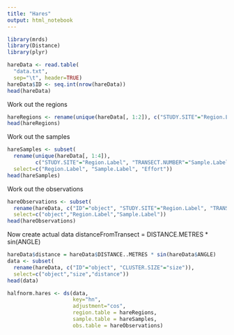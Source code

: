 ```yaml
---
title: "Hares"
output: html_notebook
---
```

```r
library(mrds)
library(Distance)
library(plyr)
```

```r
hareData <- read.table(
  "data.txt",
  sep="\t", header=TRUE)
hareData$ID <- seq.int(nrow(hareData))
head(hareData)
```

Work out the regions
```r
hareRegions <- rename(unique(hareData[, 1:2]), c("STUDY.SITE"="Region.Label", "AREA"="Area"))
head(hareRegions)
```

Work out the samples
```r
hareSamples <- subset(
  rename(unique(hareData[, 1:4]), 
         c("STUDY.SITE"="Region.Label", "TRANSECT.NUMBER"="Sample.Label", "TRANSECT.LENGTH.KM"="Effort")),
  select=c("Region.Label", "Sample.Label", "Effort"))
head(hareSamples)
```

Work out the observations
```r
hareObservations <- subset(
  rename(hareData, c("ID"="object", "STUDY.SITE"="Region.Label", "TRANSECT.NUMBER"="Sample.Label")),
  select=c("object","Region.Label","Sample.Label"))
head(hareObservations)
```

Now create actual data
distanceFromTransect = DISTANCE.METRES * sin(ANGLE)
```r
hareData$distance = hareData$DISTANCE..METRES * sin(hareData$ANGLE)
data <- subset(
  rename(hareData, c("ID"="object", "CLUSTER.SIZE"="size")),
  select=c("object","size","distance"))
head(data)
```


```r
halfnorm.hares <- ds(data, 
                     key="hn", 
                     adjustment="cos", 
                     region.table = hareRegions, 
                     sample.table = hareSamples,
                     obs.table = hareObservations)
```

